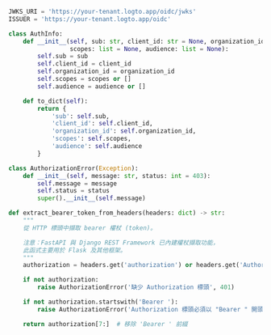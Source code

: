 ```py title="auth_middleware.py"
JWKS_URI = 'https://your-tenant.logto.app/oidc/jwks'
ISSUER = 'https://your-tenant.logto.app/oidc'

class AuthInfo:
    def __init__(self, sub: str, client_id: str = None, organization_id: str = None,
                 scopes: list = None, audience: list = None):
        self.sub = sub
        self.client_id = client_id
        self.organization_id = organization_id
        self.scopes = scopes or []
        self.audience = audience or []

    def to_dict(self):
        return {
            'sub': self.sub,
            'client_id': self.client_id,
            'organization_id': self.organization_id,
            'scopes': self.scopes,
            'audience': self.audience
        }

class AuthorizationError(Exception):
    def __init__(self, message: str, status: int = 403):
        self.message = message
        self.status = status
        super().__init__(self.message)

def extract_bearer_token_from_headers(headers: dict) -> str:
    """
    從 HTTP 標頭中擷取 bearer 權杖 (token)。

    注意：FastAPI 與 Django REST Framework 已內建權杖擷取功能，
    此函式主要用於 Flask 及其他框架。
    """
    authorization = headers.get('authorization') or headers.get('Authorization')

    if not authorization:
        raise AuthorizationError('缺少 Authorization 標頭', 401)

    if not authorization.startswith('Bearer '):
        raise AuthorizationError('Authorization 標頭必須以 "Bearer " 開頭', 401)

    return authorization[7:]  # 移除 'Bearer ' 前綴
```

